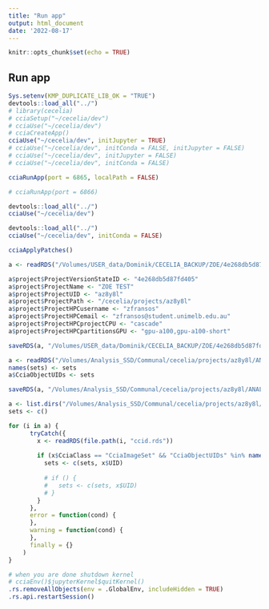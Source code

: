 ```yaml
---
title: "Run app"
output: html_document
date: '2022-08-17'
---
```


```r
knitr::opts_chunk$set(echo = TRUE)
```

## Run app

```r
Sys.setenv(KMP_DUPLICATE_LIB_OK = "TRUE")
devtools::load_all("../")
# library(cecelia)
# cciaSetup("~/cecelia/dev")
# cciaUse("~/cecelia/dev")
# cciaCreateApp()
cciaUse("~/cecelia/dev", initJupyter = TRUE)
# cciaUse("~/cecelia/dev", initConda = FALSE, initJupyter = FALSE)
# cciaUse("~/cecelia/dev", initJupyter = FALSE)
# cciaUse("~/cecelia/dev", initConda = FALSE)

cciaRunApp(port = 6865, localPath = FALSE)

# cciaRunApp(port = 6866)
```

```r
devtools::load_all("../")
cciaUse("~/cecelia/dev")
```

```r
devtools::load_all("../")
cciaUse("~/cecelia/dev", initConda = FALSE)

cciaApplyPatches()
```



```r
a <- readRDS("/Volumes/USER_data/Dominik/CECELIA_BACKUP/ZOE/4e268db5d87fd405/values.rds")

a$project$ProjectVersionStateID <- "4e268db5d87fd405"
a$project$ProjectName <- "ZOE TEST"
a$project$ProjectUID <- "az8y8l"
a$project$ProjectPath <- "/cecelia/projects/az8y8l"
a$project$ProjectHPCusername <- "zfransos"
a$project$ProjectHPCemail <- "zfransos@student.unimelb.edu.au"
a$project$ProjectHPCprojectCPU <- "cascade"
a$project$ProjectHPCpartitionsGPU <- "gpu-a100,gpu-a100-short"

saveRDS(a, "/Volumes/USER_data/Dominik/CECELIA_BACKUP/ZOE/4e268db5d87fd405/values.rds")
```

```r
a <- readRDS("/Volumes/Analysis_SSD/Communal/cecelia/projects/az8y8l/ANALYSIS/1/IIIII0/ccid.rds")
names(sets) <- sets
a$CciaObjectUIDs <- sets

saveRDS(a, "/Volumes/Analysis_SSD/Communal/cecelia/projects/az8y8l/ANALYSIS/1/IIIII0/ccid.rds")
```


```r
a <- list.dirs("/Volumes/Analysis_SSD/Communal/cecelia/projects/az8y8l/ANALYSIS/1", recursive = FALSE)
sets <- c()

for (i in a) {
      tryCatch({
        x <- readRDS(file.path(i, "ccid.rds"))
        
        if (x$CciaClass == "CciaImageSet" && "CciaObjectUIDs" %in% names(x)) {
          sets <- c(sets, x$UID)
          
          # if () {
          #   sets <- c(sets, x$UID)
          # }
        }
      },
      error = function(cond) {
      },
      warning = function(cond) {
      },
      finally = {}
    )
}


```



```r
# when you are done shutdown kernel
# cciaEnv()$jupyterKernel$quitKernel()
.rs.removeAllObjects(env = .GlobalEnv, includeHidden = TRUE)
.rs.api.restartSession()
```

